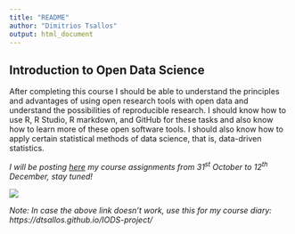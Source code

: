 ```yaml
---
title: "README"
author: "Dimitrios Tsallos"
output: html_document
---
```


## Introduction to Open Data Science

After completing this course I should be able to understand the principles and advantages of using open research tools with open data and understand the possibilities of reproducible research. I should know how to use R, R Studio, R markdown, and GitHub for these tasks and also know how to learn more of these open software tools. I should also know how to apply certain statistical methods of data science, that is, data-driven statistics.


*I will be posting [here](https://dtsallos.github.io/IODS-project/) my course assignments from 31^st^ October to 12^th^ December, stay tuned!*


![](/Users/dtsallos/Desktop/OneDrive - University of Helsinki/GitHub/IODS-project/humour.jpg)


*Note: In case the above link doesn't work, use this for my course diary: https://dtsallos.github.io/IODS-project/ *